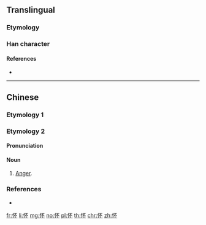 {{also|懷}}
==Translingual==
{{Han simplified forms|懷|懐|怀}}

===Etymology===
{{Han simp|懷|f=褱|t=不}}

===Han character===
{{Han char|rn=61|rad=心|as=04|sn=7|four=91090|canj=PMF|ids=⿰忄不}}

====References====
* {{Han ref|kx=0379.050|dkj=10412|dj=0707.110|hdz=42276.020|uh=6000|ud=24576|bh=CAE4|bd=51940}}

----

==Chinese==

===Etymology 1===
{{zh-see|懷}}

===Etymology 2===
{{zh-forms}}

====Pronunciation====
{{zh-pron
|m=fù
|cat=n
}}

====Noun====
{{zh-noun}}

# [[anger|Anger]].

===References===
* {{R:twedu|C03622}}

[[fr:怀]]
[[li:怀]]
[[mg:怀]]
[[no:怀]]
[[pl:怀]]
[[th:怀]]
[[chr:怀]]
[[zh:怀]]